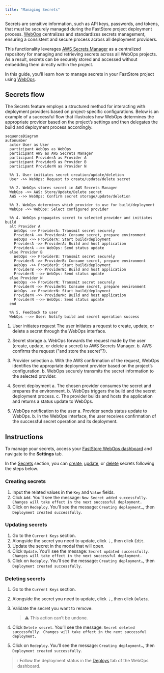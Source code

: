 ---
title: "Managing Secrets"
---

Secrets are sensitive information, such as API keys, passwords, and tokens, that must be securely managed during the FastStore project deployment process. [WebOps](https://developers.vtex.com/docs/guides/faststore/1-onboarding-overview) centralizes and standardizes secrets management, ensuring a consistent and secure process across all deployment providers.

This functionality leverages [AWS Secrets Manager](https://aws.amazon.com/pt/secrets-manager/) as a centralized repository for managing and retrieving secrets across all WebOps projects. As a result, secrets can be securely stored and accessed without embedding them directly within the project.

In this guide, you'll learn how to manage secrets in your FastStore project using [WebOps](https://developers.vtex.com/docs/guides/faststore/1-onboarding-overview).

## Secrets flow

The Secrets feature employs a structured method for interacting with deployment providers based on project-specific configurations. Below is an example of a successful flow that illustrates how WebOps determines the appropriate provider based on the project’s settings and then delegates the build and deployment process accordingly.

```mermaid
sequenceDiagram
autonumber
  actor User as User
  participant WebOps as WebOps
  participant AWS as AWS Secrets Manager
  participant ProviderA as Provider A
  participant ProviderB as Provider B
  participant ProviderN as Provider N

  %% 1. User initiates secret creation/update/deletion
  User ->> WebOps: Request to create/update/delete secret

  %% 2. WebOps stores secret in AWS Secrets Manager
  WebOps ->> AWS: Store/Update/Delete secret
  AWS -->> WebOps: Confirm secret storage/update/deletion

  %% 3. WebOps determines which provider to use for build/deployment
  WebOps ->> WebOps: Select configured provider

  %% 4. WebOps propagates secret to selected provider and initiates build
  alt Provider A
    WebOps ->> ProviderA: Transmit secret securely
    ProviderA ->> ProviderA: Consume secret, prepare environment
    WebOps ->> ProviderA: Start build/deployment
    ProviderA ->> ProviderA: Build and host application
    ProviderA -->> WebOps: Send status update
  else Provider B
    WebOps ->> ProviderB: Transmit secret securely
    ProviderB ->> ProviderB: Consume secret, prepare environment
    WebOps ->> ProviderB: Start build/deployment
    ProviderB ->> ProviderB: Build and host application
    ProviderB -->> WebOps: Send status update
  else Provider N
    WebOps ->> ProviderN: Transmit secret securely
    ProviderN ->> ProviderN: Consume secret, prepare environment
    WebOps ->> ProviderN: Start build/deployment
    ProviderN ->> ProviderN: Build and host application
    ProviderN -->> WebOps: Send status update
  end

  %% 5. Feedback to user
  WebOps -->> User: Notify build and secret operation success
```

1. User initiates request
The user initiates a request to create, update, or delete a secret through the WebOps interface.

2. Secret storage
a. WebOps forwards the request made by the user (create, update, or delete a secret) to AWS Secrets Manager.
b. AWS confirms the request ("and store the secret"?).

4. Provider selection
a. With the AWS confirmation of the request, WebOps identifies the appropriate deployment provider based on the project’s configuration.
b. WebOps securely transmits the secret information to the selected provider.

5. Secret deployment
a. The chosen provider consumes the secret and prepares the environment.
b. WebOps triggers the build and the secret deployment process.
c. The provider builds and hosts the application and returns a status update to WebOps.

6. WebOps notification to the user
a. Provider sends status update to WebOps.
b. In the WebOps interface, the user receives confirmation of the successful secret operation and its deployment.

## Instructions

To manage your secrets, access your [FastStore WebOps dashboard](https://developers.vtex.com/docs/guides/faststore/1-onboarding-dashboard) and navigate to the **Settings** tab.

In the [Secrets](https://developers.vtex.com/docs/guides/faststore/1-onboarding-dashboard#secrets) section, you can [create](#creating-secrets), [update](#updating-secrets), or [delete](#deleting-secrets) secrets following the steps below.

### Creating secrets

1. Input the related values in the `Key` and `Value` fields.
2. Click `Add`. You’ll see the message: `New Secret added successfully. Changes will take effect in the next successful deployment.`
3. Click on `Redeploy`. You’ll see the message: `Creating deployment…`, then `Deployment created successfully`.

### Updating secrets

1. Go to the `Current Keys` section.
2. Alongside the secret you need to update, click `⋮`, then click `Edit`.
3. Update the secret in the modal that will open.
4. Click `Update`. You’ll see the message: `Secret updated successfully. Changes will take effect in the next successful deployment.`
5. Click on `Redeploy`. You’ll see the message: `Creating deployment…`, then `Deployment created successfully`.

### Deleting secrets

1. Go to the `Current Keys` section.
2. Alongside the secret you need to update, click `⋮`, then click `Delete`.
3. Validate the secret you want to remove. 

   >⚠ This action can’t be undone.

4. Click `Delete secret`. You’ll see the message: `Secret deleted successfully. Changes will take effect in the next successful deployment.`
5. Click on `Redeploy`. You’ll see the message: `Creating deployment…`, then `Deployment created successfully`.

>ℹ Follow the deployment status in the [Deploys](https://developers.vtex.com/docs/guides/faststore/1-onboarding-dashboard#deploys) tab of the WebOps dashboard.
